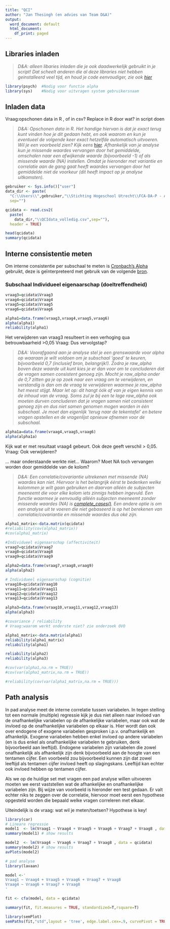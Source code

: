 ```yaml
---
title: "QCI"
author: "Jan Thesingh (en advies van Team D&A)"
output:
  word_document: default
  html_document:
    df_print: paged
---
```


## Libraries inladen

> *D&A: alleen libaries inladen die je ook daadwerkelijk gebruikt in je script! Dat scheelt anderen die al deze libraries niet hebben geinstalleerd veel tijd, en houd je code eenvoudiger, zie ook [hier](https://stackoverflow.com/questions/45030397/what-is-the-downside-of-loading-too-many-packages)*

```r
library(psych)  #Nodig voor functie alpha
library(sys)    #Nodig voor uitvragen system gebruikersnaam
```

## Inladen data

Vraag:opschonen data in R , of in csv? Replace in R door wat? in script doen

> *D&A: Opschonen data in R. Het handige hiervan is dat je exact terug kunt vinden hoe je dit gedaan hebt, en ook waarom en kun je eventueel de volgende keer exact hetzelfde automatisch uitvoeren. Wil je een voorbeeld zien? Kijk eens* [hier](https://github.com/Fraukje/NSE_Analyses/blob/main/NSE_data_cleaning.Rmd "Data cleaning stap van de NSE analytics"). *Afhankelijk van je analyse kun je missende waardes vervangen door het gemiddelde, omschalen naar een afwijkende waarde (bijvoorbeeld -1) of als missende waarde (NA) instellen. Omdat je hieronder met variantie en correlatie aan de gang gaat heeft waardes vervangen door het gemiddelde niet de voorkeur (dit heeft impact op je analyse uitkomsten).*

```r

gebruiker <- Sys.info()["user"]
data_dir <- paste(
  "C:\\Users\\",gebruiker,"\\Stichting Hogeschool Utrecht\\FCA-DA-P - Analytics\\Analyse kwaliteitscultuur\\data",
  sep="")

qcidata <- read.csv2(
  paste(
    data_dir,"\\QCIdata_volledig.csv",sep=""), 
  header = TRUE)

head(qcidata)
summary(qcidata)
```

## Interne consistentie meten

Om interne consistentie per subschaal te meten is [Cronbach's Alpha](https://www.scribbr.nl/statistiek/cronbachs-alpha/) gebruikt, deze is geïnterpreteerd met gebruik van de volgende [bron](https://rpubs.com/hauselin/reliabilityanalysis).

### Subschaal Individueel eigenaarschap (doeltreffendheid)

```r
vraag3=qcidata$Vraag3
vraag4=qcidata$Vraag4
vraag5=qcidata$Vraag5
vraag6=qcidata$Vraag6

alpha1=data.frame(vraag3,vraag4,vraag5,vraag6)
alpha(alpha1)
reliability(alpha1)
```

Het verwijderen van vraag3 resulteert in een verhoging qua betrouwbaarheid \>0,05 Vraag: Dus vervolgstap?

> *D&A: Voorafgaand aan je analyse stel je een grenswaarde voor alpha op waaraan je wilt voldoen om je subschaal 'goed' te keuren, bijvoorbeeld 0,7 (inclusief bron, belangrijk!). Zodra je raw_alpha boven deze waarde uit kunt kies je er dan voor om te concluderen dat de vragen samen consistent genoeg zijn. Mocht je raw_alpha onder de 0,7 zitten ga je op zoek naar een vraag om te verwijderen, en verstandig is dan om de vraag te verwijderen waarmee je raw_alpha het meest stijgt. Maar let op: dit hangt óók af van je eigen kennis van de inhoud van de vraag. Soms zul je bij een te lage raw_alpha ook moeten durven concluderen dat je vragen samen niet consistent genoeg zijn en dus niet samen genomen mogen worden in één subschaal. Je moet dan eigenlijk 'terug naar de tekentafel' en betere vragen opstellen en de vragenlijst opnieuw afnemen voor de subschaal.*

```r
alpha1a=data.frame(vraag4,vraag5,vraag6)
alpha(alpha1a)
```

Kijk wat er met resultaat vraag4 gebeurt. Ook deze geeft verschil \> 0,05. Vraag: Ook verwijderen?

... maar onderstaande werkte niet... Waarom? Moet NA toch vervangen worden door gemiddelde van de kolom?

> *D&A: Een correlatie/covariantie uitrekenen met missende (NA) waardes kan niet. Hiervoor is het belangrijk éérst te bedenken welke kolommen je wilt gaan gebruiken en daarvan alléén de subjecten meeneemt die voor elke kolom iets zinnigs hebben ingevuld. Een functie waarmee je eenvoudig alléén subjecten meeneemt zonder missende waardes (NA) is [complete_cases()](https://finnstats.com/2022/03/05/complete-cases-in-r/). Een andere optie is om een analyse uit te voeren die niet gebaseerd is op het berekenen van correlatie/covariantie en missende waardes dus oké zijn.*

```r
alpha1_matrix<-data.matrix(qcidata)
#reliability(cov(alpha1_matrix))
#cov(alpha1_matrix)

#Individueel eigenaarschap (affectiviteit)
vraag7=qcidata$Vraag7
vraag8=qcidata$Vraag8
vraag9=qcidata$Vraag9

alpha2=data.frame(vraag7,vraag8,vraag9)
alpha(alpha2)

# Individueel eigenaarschap (cognitie)
vraag10=qcidata$Vraag10
vraag11=qcidata$Vraag11
vraag12=qcidata$Vraag12
vraag13=qcidata$Vraag13

alpha3=data.frame(vraag10,vraag11,vraag12,vraag13)
alpha(alpha3)

#covariance / reliability
# Vraag:waarom werkt onderste niet? zie onderzoek OVO

alpha1_matrix<-data.matrix(alpha1)
reliability(alpha1_matrix)
reliability(alpha1)

reliability(alpha2)
reliability(alpha3)

#cov(var(alpha1,na.rm = TRUE))
#cov(var(alpha1_matrix,na.rm = TRUE))

#reliability(cov(var(alpha1_matrix,na.rm = TRUE)))
```

## Path analysis

In pad analyse meet de interne correlatie tussen variabelen. In tegen stelling tot een normale (multiple) regressie kijk je dus niet alleen naar invloed van de onafhankelijke variabelen op de afhankelijke variabelen, maar ook wat de invloed op de onafhankelijke variabelen op elkaar is. Hier wordt dan ook over endogene of exogene variabelen gesproken i.p.v. onafhankelijk en afhankelijk. Exogene variabelen hebben enkel invloed op andere variabelen (en is dus enkel als onafhankelijke variabelen te gebruiken, denk bijvoorbeeld aan leeftijd). Endogene variabelen zijn variabelen die zowel onafhankelijk als afhankelijk zijn denk bijvoorbeeld aan de hoogte van een tentamen cijfer. Een voorbeeld zou bijvoorbeeld kunnen zijn dat zowel leeftijd als tentamen cijfer invloed heeft op slagingskans. Leeftijd kan echter ook invloed hebben op tentamen cijfer.

Als we op de huidige set met vragen een pad analyse willen uitvoeren moeten we eerst vaststellen wat de afhankelijke en onafhankelijke variabelen zijn. Bij wijze van voorbeeld is hieronder een test gedaan. Er valt echter niks te zeggen over de correlatie, hiervoor moet eerst een hypothese opgesteld worden die bepaald welke vragen correleren met elkaar.

Uiteindelijk is de vraag: wat wil je meten/toetsen? Hypothese is key!

```r
library(car)
# Lineare regressie
model1  <- lm(Vraag1 ~ Vraag4 + Vraag5 + Vraag6 + Vraag7 + Vraag8 , data = qcidata)
summary(model1) # show results

model2  <- lm(Vraag4 ~ Vraag6 + Vraag7 + Vraag8 , data = qcidata)
summary(model2) # show results
avPlots(model2)
```

```r
# pad analyse 
library(lavaan)

model <-'
Vraag1 ~ Vraag4 + Vraag5 + Vraag6 + Vraag7 + Vraag8
Vraag4 ~ Vraag6 + Vraag7 + Vraag8
'

fit <- cfa(model, data = qcidata)

summary(fit, fit.measures = TRUE, standardized=T,rsquare=T)

library(semPlot)
semPaths(fit,"std",layout = 'tree', edge.label.cex=.9, curvePivot = TRUE)

```
